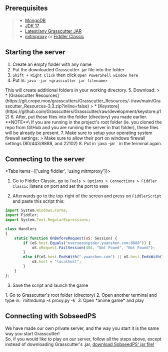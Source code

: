 
## Prerequisites
> * [MongoDB](https://www.mongodb.com/try/download/community)
> * [JDK 17](https://www.oracle.com/java/technologies/javase/jdk17-archive-downloads.html)
> * [Latest/any Grasscutter JAR](https://github.com/Grasscutters/Grasscutter/releases)
> * [mitmproxy](https://mitmproxy.org) or [Fiddler Classic](https://www.telerik.com/download/fiddler)

## Starting the server
1. Create an empty folder with any name
2. Put the downloaded Grasscutter .jar file into the folder
3. `Shift + Right Click` then click `Open PowerShell window here`
4. Put in: `java -jar <grasscutter jar filename>`
<Callout type="info">
  This will create additional folders in your working directory.
</Callout>
5. Download:
> * [Grasscutter Resources](https://git.crepe.moe/grasscutters/Grasscutter_Resources/-/raw/main/Grasscutter_Resources-3.3.zip?inline=false)
> * [Keystore](https://github.com/Grasscutters/Grasscutter/raw/development/keystore.p12)
6. After, put those files into the folder (directory) you made earlier.
<Callout type="info">
  **NOTE**\
  If you are running in the project's root folder (ie. you cloned the repo from GitHub and you are running the server in that folder), these files will be already be present.
</Callout>
7. Make sure to setup your operating system firewall settings:
> Make sure to allow their port on windows firewall settings (80/443/8888, and 22102)
8. Put in `java -jar <grasscutter jar filename>` in the terminal again.

## Connecting to the server
<Tabs items={['using fiddler', 'using mitmproxy']}>
<Tab>
1. Go to Fiddler Classic, go to `Tools > Options > Connections > Fiddler Classic` listens on port and set the port to `8080`
  
2. Afterwards go to the top-right of the screen and press on `FiddlerScript` and paste this script this:

```js filename="Fiddler Classic config"
import System.Windows.Forms;
import Fiddler;
import System.Text.RegularExpressions;

class Handlers
{
    static function OnBeforeRequest(oS: Session) {
        if (oS.host.Equals("overseauspider.yuanshen.com:8888")) {
            oS.oRequest.FailSession(404, "Not Found", "Not Found");
        }
        else if(oS.host.EndsWith(".yuanshen.com") || oS.host.EndsWith(".hoyoverse.com") || oS.host.EndsWith(".mihoyo.com")) {
            oS.host = "localhost";
        }
    }
};
```

3. Save the script and launch the game
</Tab>
<Tab>
1. Go to Grasscutter's root folder (directory)
2. Open another terminal and type in: `mitmdump -s proxy.py -k`
3. Open *anime game* and play
</Tab>
</Tabs>

## Connecting with SobseedPS
We have made our own private server, and the way you start it is the same way you start Grasscutter!\
So, if you would like to play on our server, follow all the steps above, except instead of downloading Grasscutter's .jar, [download SobseedPS' jar file!](https://sobroom.rrryfoo.cf/sobseed/spcfrm-psdoc)